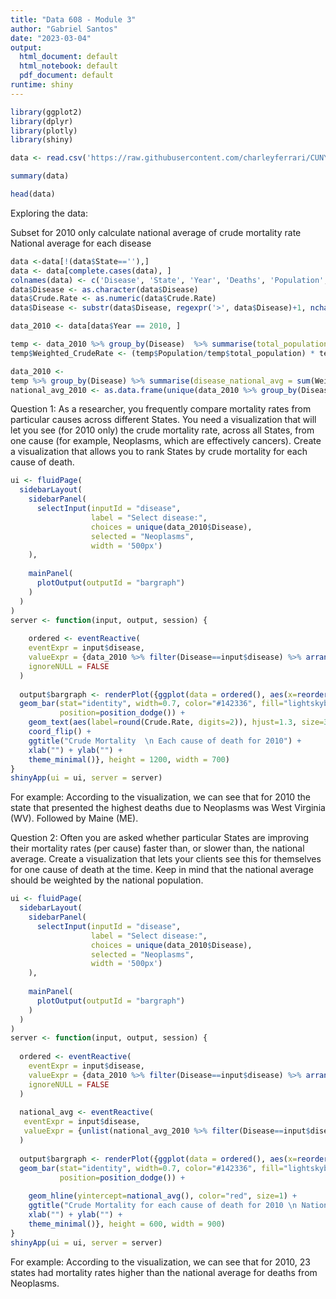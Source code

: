 ---
title: "Data 608 - Module 3"
author: "Gabriel Santos"
date: "2023-03-04"
output:
  html_document: default
  html_notebook: default
  pdf_document: default
runtime: shiny
---

```{r, message=FALSE, warning=FALSE}
library(ggplot2)
library(dplyr)
library(plotly)
library(shiny)
```


```{r}
data <- read.csv('https://raw.githubusercontent.com/charleyferrari/CUNY_DATA_608/master/module3/data/cleaned-cdc-mortality-1999-2010-2.csv')
```

```{r}
summary(data)
```

```{r}
head(data)
```

Exploring the data:

Subset for 2010 only
calculate national average of crude mortality rate
National average for each disease

```{r}
data <-data[!(data$State==''),]
data <- data[complete.cases(data), ]
colnames(data) <- c('Disease', 'State', 'Year', 'Deaths', 'Population', 'Crude.Rate')
data$Disease <- as.character(data$Disease)
data$Crude.Rate <- as.numeric(data$Crude.Rate)
data$Disease <- substr(data$Disease, regexpr('>', data$Disease)+1, nchar(data$Disease))

data_2010 <- data[data$Year == 2010, ]

temp <- data_2010 %>% group_by(Disease)  %>% summarise(total_population = sum(Population)) %>% inner_join(data_2010, by="Disease")
temp$Weighted_CrudeRate <- (temp$Population/temp$total_population) * temp$Crude.Rate

data_2010 <- 
temp %>% group_by(Disease) %>% summarise(disease_national_avg = sum(Weighted_CrudeRate)) %>% inner_join(data_2010, by="Disease")
national_avg_2010 <- as.data.frame(unique(data_2010 %>% group_by(Disease) %>% select(Disease, disease_national_avg)))
```


Question 1: As a researcher, you frequently compare mortality rates from particular causes across different States. You need a visualization that will let you see (for 2010 only) the crude mortality rate, across all States, from one cause (for example, Neoplasms, which are effectively cancers). Create a visualization that allows you to rank States by crude mortality for each cause of death.


```{r echo=FALSE, fig.width=12, fig.height=12}
ui <- fluidPage(
  sidebarLayout(
    sidebarPanel(
      selectInput(inputId = "disease", 
                  label = "Select disease:",
                  choices = unique(data_2010$Disease),
                  selected = "Neoplasms",
                  width = '500px')
    ),
    
    mainPanel(
      plotOutput(outputId = "bargraph")
    )
  )
)
server <- function(input, output, session) {
  
    ordered <- eventReactive(
    eventExpr = input$disease, 
    valueExpr = {data_2010 %>% filter(Disease==input$disease) %>% arrange(desc(Crude.Rate))},
    ignoreNULL = FALSE
  )
   
  output$bargraph <- renderPlot({ggplot(data = ordered(), aes(x=reorder(State,Crude.Rate), y=Crude.Rate)) + 
  geom_bar(stat="identity", width=0.7, color="#142336", fill="lightskyblue", 
           position=position_dodge()) +
    geom_text(aes(label=round(Crude.Rate, digits=2)), hjust=1.3, size=3.0, color="black") + 
    coord_flip() + 
    ggtitle("Crude Mortality  \n Each cause of death for 2010") +
    xlab("") + ylab("") + 
    theme_minimal()}, height = 1200, width = 700)
}
shinyApp(ui = ui, server = server)
```

For example: According to the visualization, we can see that for 2010 the state that presented the highest deaths due to Neoplasms was West Virginia (WV). Followed by Maine (ME).


Question 2: Often you are asked whether particular States are improving their mortality rates (per cause) faster than, or slower than, the national average. Create a visualization that lets your clients see this for themselves for one cause of death at the time. Keep in mind that the national average should be weighted by the national population.

```{r echo=FALSE, fig.width=12, fig.height=12}
ui <- fluidPage(
  sidebarLayout(
    sidebarPanel(
      selectInput(inputId = "disease", 
                  label = "Select disease:",
                  choices = unique(data_2010$Disease),
                  selected = "Neoplasms",
                  width = '500px')
    ),
    
    mainPanel(
      plotOutput(outputId = "bargraph")
    )
  )
)
server <- function(input, output, session) {
  
  ordered <- eventReactive(
    eventExpr = input$disease, 
    valueExpr = {data_2010 %>% filter(Disease==input$disease) %>% arrange(Crude.Rate)},
    ignoreNULL = FALSE
  )
  
  national_avg <- eventReactive(
   eventExpr = input$disease,
   valueExpr = {unlist(national_avg_2010 %>% filter(Disease==input$disease) %>% select(disease_national_avg))}
  )
  
  output$bargraph <- renderPlot({ggplot(data = ordered(), aes(x=reorder(State,-Crude.Rate), y=Crude.Rate)) + 
  geom_bar(stat="identity", width=0.7, color="#142336", fill="lightskyblue", 
           position=position_dodge()) +
     
    geom_hline(yintercept=national_avg(), color="red", size=1) + 
    ggtitle("Crude Mortality for each cause of death for 2010 \n National Average") +
    xlab("") + ylab("") + 
    theme_minimal()}, height = 600, width = 900)
}
shinyApp(ui = ui, server = server)
```

For example: According to the visualization, we can see that for 2010, 23 states had mortality rates higher than the national average for deaths from Neoplasms.

